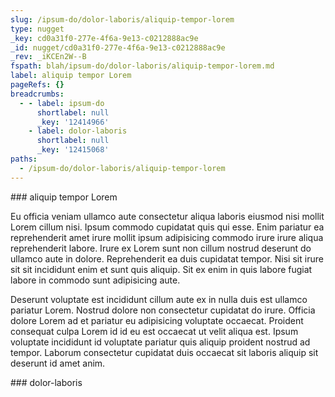 ```yaml
---
slug: /ipsum-do/dolor-laboris/aliquip-tempor-lorem
type: nugget
_key: cd0a31f0-277e-4f6a-9e13-c0212888ac9e
_id: nugget/cd0a31f0-277e-4f6a-9e13-c0212888ac9e
_rev: _iKCEn2W--B
fspath: blah/ipsum-do/dolor-laboris/aliquip-tempor-lorem.md
label: aliquip tempor Lorem
pageRefs: {}
breadcrumbs:
  - - label: ipsum-do
      shortlabel: null
      _key: '12414966'
    - label: dolor-laboris
      shortlabel: null
      _key: '12415068'
paths:
  - /ipsum-do/dolor-laboris/aliquip-tempor-lorem
---
```


<NuggetArea>
<Nugget slug="/ipsum-do/dolor-laboris/aliquip-tempor-lorem" type="nugget" _key="cd0a31f0-277e-4f6a-9e13-c0212888ac9e" _id="nugget/cd0a31f0-277e-4f6a-9e13-c0212888ac9e" _rev="_iKCEn2W--B" fspath="blah/ipsum-do/dolor-laboris/aliquip-tempor-lorem.md" label="aliquip tempor Lorem" paths="/ipsum-do/dolor-laboris/aliquip-tempor-lorem">
<NuggetBody>
### aliquip tempor Lorem

Eu officia veniam ullamco aute consectetur aliqua laboris eiusmod nisi mollit Lorem cillum nisi. Ipsum commodo cupidatat quis qui esse. Enim pariatur ea reprehenderit amet irure mollit ipsum adipisicing commodo irure irure aliqua reprehenderit labore. Irure ex Lorem sunt non cillum nostrud deserunt do ullamco aute in dolore. Reprehenderit ea duis cupidatat tempor. Nisi sit irure sit sit incididunt enim et sunt quis aliquip. Sit ex enim in quis labore fugiat labore in commodo sunt adipisicing aute.

Deserunt voluptate est incididunt cillum aute ex in nulla duis est ullamco pariatur Lorem. Nostrud dolore non consectetur cupidatat do irure. Officia dolore Lorem ad et pariatur eu adipisicing voluptate occaecat. Proident consequat culpa Lorem id id eu est occaecat ut velit aliqua est. Ipsum voluptate incididunt id voluptate pariatur quis aliquip proident nostrud ad tempor. Laborum consectetur cupidatat duis occaecat sit laboris aliquip sit deserunt id amet anim.

</NuggetBody>
<Breadcrumbs>
<Crumbs>
<Crumb _key="12414966" label="ipsum-do" /><Crumb _key="12415068" label="dolor-laboris" />
</Crumbs>
</Breadcrumbs>
</Nugget>

<NuggetsInbound>
</NuggetsInbound>
<NuggetsOutbound>
</NuggetsOutbound>
</NuggetArea>
<PassagesInbound>
<Passage direction="inbound" type="passage" _key="12415068" _id="passage/12415068" _rev="_iKCEn2W--A" label="dolor-laboris" passage="dolor-laboris" fspath="blah/ipsum-do/dolor-laboris" paths="/ipsum-do/dolor-laboris" slug="/ipsum-do/dolor-laboris">
<NuggetBody>
### dolor-laboris

</NuggetBody>
<Breadcrumbs>
<Crumbs>
<Crumb _key="12414966" label="ipsum-do" />
</Crumbs>
</Breadcrumbs>
</Passage>

</PassagesInbound>
<PassagesOutbound>
</PassagesOutbound>